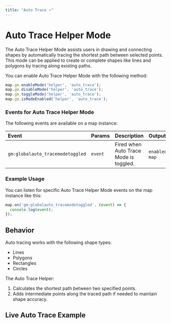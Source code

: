 ```yaml
---
title: "Auto Trace ⭐"
---
```


# Auto Trace Helper Mode

The Auto Trace Helper Mode assists users in drawing and connecting shapes by automatically tracing the shortest path between selected points. This mode can be applied to create or complete shapes like lines and polygons by tracing along existing paths.

You can enable Auto Trace Helper Mode with the following method:

```js
map.gm.enableMode('helper', 'auto_trace');
map.gm.disableMode('helper', 'auto_trace');
map.gm.toggleMode('helper', 'auto_trace');
map.gm.isModeEnabled('helper', 'auto_trace');
```

### Events for Auto Trace Helper Mode

The following events are available on a map instance:

| Event                         | Params  | Description                            | Output                  |
|:------------------------------| :-------| :------------------------------------- | :-----------------------|
| `gm:globalauto_tracemodetoggled` | `event` | Fired when Auto Trace Mode is toggled. | `enabled`, `map`      |

### Example Usage

You can listen for specific Auto Trace Helper Mode events on the map instance like this:

```js
map.on('gm:globalauto_tracemodetoggled', (event) => {
  console.log(event);
});
```

## Behavior

Auto tracing works with the following shape types:
- Lines
- Polygons
- Rectangles
- Circles

The Auto Trace Helper:
1. Calculates the shortest path between two specified points.
2. Adds intermediate points along the traced path if needed to maintain shape accuracy.

## Live Auto Trace Example

<BrowserOnlyGmMap
  gmOptions={helperAutoTraceOptions}
  features={features} />
